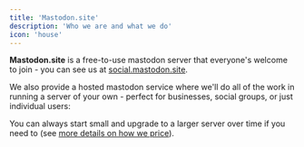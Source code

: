 ```yaml
---
title: 'Mastodon.site'
description: 'Who we are and what we do'
icon: 'house'
---
```


**Mastodon.site** is a free-to-use mastodon server that everyone's welcome to join - you can see us at [social.mastodon.site](https://social.mastodon.site).

We also provide a hosted mastodon service where we'll do all of the work in running a server of your own - perfect for businesses, social groups, or just individual users:
<Snippet file="packages.mdx" />

You can always start small and upgrade to a larger server over time if you need to (see [more details on how we price](/managed-server)).